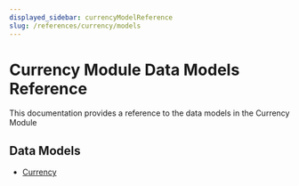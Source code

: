 ```yaml
---
displayed_sidebar: currencyModelReference
slug: /references/currency/models
---
```



# Currency Module Data Models Reference

This documentation provides a reference to the data models in the Currency Module

## Data Models

- [Currency](../../currency_models/variables/currency_models.Currency/page.mdx)
